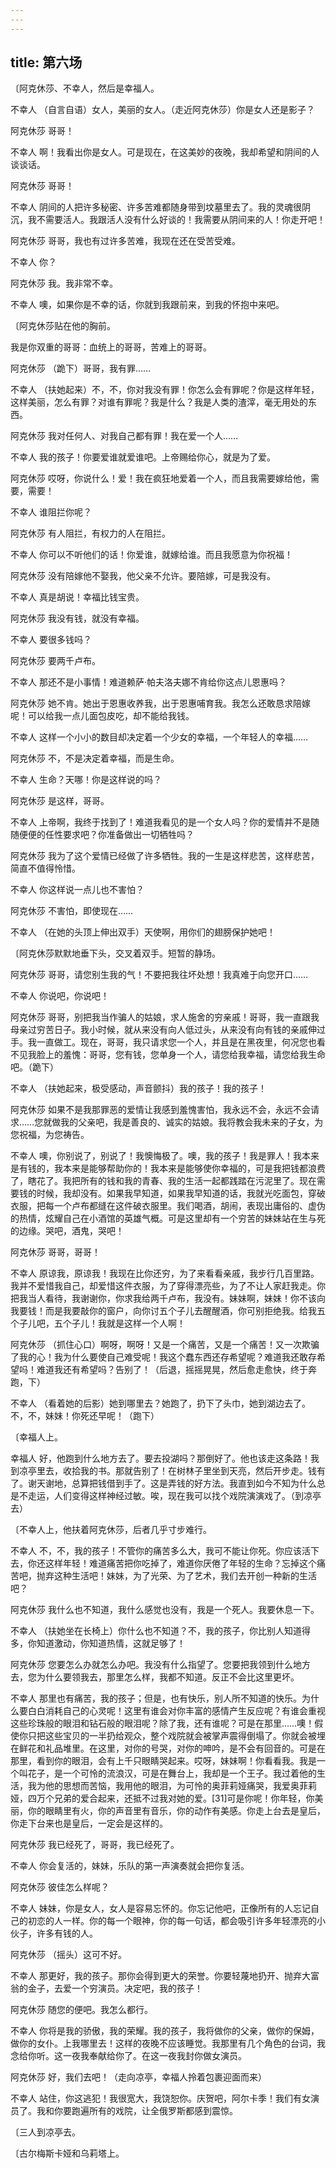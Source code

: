 ```yaml
---
---
---
```

title: 第六场
---




〔阿克休莎、不幸人，然后是幸福人。





不幸人 （自言自语）女人，美丽的女人。（走近阿克休莎）你是女人还是影子？

阿克休莎 哥哥！

不幸人 啊！我看出你是女人。可是现在，在这美妙的夜晚，我却希望和阴间的人谈谈话。

阿克休莎 哥哥！

不幸人 阴间的人把许多秘密、许多苦难都随身带到坟墓里去了。我的灵魂很阴沉，我不需要活人。我跟活人没有什么好谈的！我需要从阴间来的人！你走开吧！

阿克休莎 哥哥，我也有过许多苦难，我现在还在受苦受难。

不幸人 你？

阿克休莎 我。我非常不幸。

不幸人 噢，如果你是不幸的话，你就到我跟前来，到我的怀抱中来吧。

〔阿克休莎贴在他的胸前。

我是你双重的哥哥：血统上的哥哥，苦难上的哥哥。

阿克休莎 （跪下）哥哥，我有罪……

不幸人 （扶她起来）不，不，你对我没有罪！你怎么会有罪呢？你是这样年轻，这样美丽，怎么有罪？对谁有罪呢？我是什么？我是人类的渣滓，毫无用处的东西。

阿克休莎 我对任何人、对我自己都有罪！我在爱一个人……

不幸人 我的孩子！你要爱谁就爱谁吧。上帝赐给你心，就是为了爱。

阿克休莎 哎呀，你说什么！爱！我在疯狂地爱着一个人，而且我需要嫁给他，需要，需要！

不幸人 谁阻拦你呢？

阿克休莎 有人阻拦，有权力的人在阻拦。

不幸人 你可以不听他们的话！你爱谁，就嫁给谁。而且我愿意为你祝福！

阿克休莎 没有陪嫁他不娶我，他父亲不允许。要陪嫁，可是我没有。

不幸人 真是胡说！幸福比钱宝贵。

阿克休莎 我没有钱，就没有幸福。

不幸人 要很多钱吗？

阿克休莎 要两千卢布。

不幸人 那还不是小事情！难道赖萨·帕夫洛夫娜不肯给你这点儿恩惠吗？

阿克休莎 她不肯。她出于恩惠收养我，出于恩惠哺育我。我怎么还敢恳求陪嫁呢！可以给我一点儿面包皮吃，却不能给我钱。

不幸人 这样一个小小的数目却决定着一个少女的幸福，一个年轻人的幸福……

阿克休莎 不，不是决定着幸福，而是生命。

不幸人 生命？天哪！你是这样说的吗？

阿克休莎 是这样，哥哥。

不幸人 上帝啊，我终于找到了！难道我看见的是一个女人吗？你的爱情并不是随随便便的任性要求吧？你准备做出一切牺牲吗？

阿克休莎 我为了这个爱情已经做了许多牺牲。我的一生是这样悲苦，这样悲苦，简直不值得怜惜。

不幸人 你这样说一点儿也不害怕？

阿克休莎 不害怕，即使现在……

不幸人 （在她的头顶上伸出双手）天使啊，用你们的翅膀保护她吧！

〔阿克休莎默默地垂下头，交叉着双手。短暂的静场。

阿克休莎 哥哥，请您别生我的气！不要把我往坏处想！我真难于向您开口……

不幸人 你说吧，你说吧！

阿克休莎 哥哥，别把我当作骗人的姑娘，求人施舍的穷亲戚！哥哥，我一直跟我母亲过穷苦日子。我小时候，就从来没有向人低过头，从来没有向有钱的亲戚伸过手。我一直做工。现在，哥哥，我只请求您一个人，并且是在黑夜里，何况您也看不见我脸上的羞愧：哥哥，您有钱，您单身一个人，请您给我幸福，请您给我生命吧。（跪下）

不幸人 （扶她起来，极受感动，声音颤抖）我的孩子！我的孩子！

阿克休莎 如果不是我那罪恶的爱情让我感到羞愧害怕，我永远不会，永远不会请求……您就做我的父亲吧，我是善良的、诚实的姑娘。我将教会我未来的子女，为您祝福，为您祷告。

不幸人 噢，你别说了，别说了！我懊悔极了。噢，我的孩子！我是罪人！我本来是有钱的，我本来是能够帮助你的！我本来是能够使你幸福的，可是我把钱都浪费了，瞎花了。我把所有的钱和我的青春、我的生活一起都践踏在污泥里了。现在需要钱的时候，我却没有。如果我早知道，如果我早知道的话，我就光吃面包，穿破衣服，把每一个卢布都缝在这件破衣服里。我们喝酒，胡闹，表现出庸俗的、虚伪的热情，炫耀自己在小酒馆的英雄气概。可是这里却有一个穷苦的妹妹站在生与死的边缘。哭吧，酒鬼，哭吧！

阿克休莎 哥哥，哥哥！

不幸人 原谅我，原谅我！我现在比你还穷，为了来看看亲戚，我步行几百里路。我并不爱惜我自己，却爱惜这件衣服，为了穿得漂亮些，为了不让人家赶我走。你把我当人看待，我谢谢你，你求我给两千卢布，我没有。妹妹啊，妹妹！你不该向我要钱！而是我要敲你的窗户，向你讨五个子儿去醒醒酒，你可别拒绝我。给我五个子儿吧，五个子儿！我就是这样一个人啊！

阿克休莎 （抓住心口）啊呀，啊呀！又是一个痛苦，又是一个痛苦！又一次欺骗了我的心！我为什么要使自己难受呢！我这个蠢东西还存希望呢？难道我还敢存希望吗！难道我还有希望吗？告别了！（后退，摇摇晃晃，然后愈走愈快，终于奔跑，下）

不幸人 （看着她的后影）她到哪里去？她跑了，扔下了头巾，她到湖边去了。不，不，妹妹！你死还早呢！（跑下）

〔幸福人上。

幸福人 好，他跑到什么地方去了。要去投湖吗？那倒好了。他也该走这条路！我到凉亭里去，收拾我的书。那就告别了！在树林子里坐到天亮，然后开步走。钱有了。谢天谢地，总算把钱借到手了。这是弄钱的好方法。我直到如今不知为什么总是不走运，人们变得这样神经过敏。唉，现在我可以找个戏院演演戏了。（到凉亭去）

〔不幸人上，他扶着阿克休莎，后者几乎寸步难行。

不幸人 不，不，我的孩子！不管你的痛苦多么大，我可不能让你死。你应该活下去，你还这样年轻！难道痛苦把你吃掉了，难道你厌倦了年轻的生命？忘掉这个痛苦吧，抛弃这种生活吧！妹妹，为了光荣、为了艺术，我们去开创一种新的生活吧？

阿克休莎 我什么也不知道，我什么感觉也没有，我是一个死人。我要休息一下。

不幸人 （扶她坐在长椅上）你什么也不知道？不，我的孩子，你比别人知道得多，你知道激动，你知道热情，这就足够了！

阿克休莎 您要怎么办就怎么办吧。我没有什么指望了。您要把我领到什么地方去，您为什么要领我去，那里怎么样，我都不知道。反正不会比这里更坏。

不幸人 那里也有痛苦，我的孩子；但是，也有快乐，别人所不知道的快乐。为什么要白白消耗自己的心灵呢！这里有谁会对你丰富的感情产生反应呢？有谁会重视这些珍珠般的眼泪和钻石般的眼泪呢？除了我，还有谁呢？可是在那里……噢！假使你只把这些宝贝的一半扔给观众，整个戏院就会被掌声震得倒塌了。你就会被埋在鲜花和礼品堆里。在这里，对你的号哭，对你的呻吟，是不会有回音的。可是在那里，看到你的眼泪，会有上千只眼睛哭起来。哎呀，妹妹啊！你看看我。我是一个叫花子，是一个可怜的流浪汉，可是在舞台上，我却是一个王子。我过着他的生活，我为他的思想而苦恼，我用他的眼泪，为可怜的奥菲莉娅痛哭，我爱奥菲莉娅，四万个兄弟的爱合起来，还抵不过我对她的爱。[31]可是你呢！你年轻，你美丽，你的眼睛里有火，你的声音里有音乐，你的动作有美感。你走上台去是皇后，你走下台来也是皇后，一定会是这样的。

阿克休莎 我已经死了，哥哥，我已经死了。

不幸人 你会复活的，妹妹，乐队的第一声演奏就会把你复活。

阿克休莎 彼佳怎么样呢？

不幸人 妹妹，你是女人，女人是容易忘怀的。你忘记他吧，正像所有的人忘记自己的初恋的人一样。你的每一个眼神，你的每一句话，都会吸引许多年轻漂亮的小伙子，许多有钱的人。

阿克休莎 （摇头）这可不好。

不幸人 那更好，我的孩子。那你会得到更大的荣誉。你要轻蔑地扔开、抛弃大富翁的金子，去爱一个穷演员。决定吧，我的孩子！

阿克休莎 随您的便吧。我怎么都行。

不幸人 你将是我的骄傲，我的荣耀。我的孩子，我将做你的父亲，做你的保姆，做你的女仆。上我哪里去！这样的夜晚不应该睡觉。我那里有几个角色的台词，我念给你听。这一夜我奉献给你了。在这一夜我封你做女演员。

阿克休莎 好，我们去吧！（走向凉亭，幸福人拎着包裹迎面而来）

不幸人 站住，你这逃犯！我很宽大，我饶恕你。庆贺吧，阿尔卡季！我们有女演员了。我和你要跑遍所有的戏院，让全俄罗斯都感到震惊。

〔三人到凉亭去。

〔古尔梅斯卡娅和乌莉塔上。